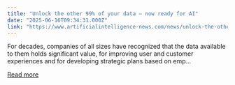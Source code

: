 ```yaml
---
title: "Unlock the other 99% of your data – now ready for AI"
date: "2025-06-16T09:34:31.000Z"
link: "https://www.artificialintelligence-news.com/news/unlock-the-other-99-of-your-data-now-ready-for-ai/"
---
```


For decades, companies of all sizes have recognized that the data available to them holds significant value, for improving user and customer experiences and for developing strategic plans based on emp...

[Read more](https://www.artificialintelligence-news.com/news/unlock-the-other-99-of-your-data-now-ready-for-ai/)
